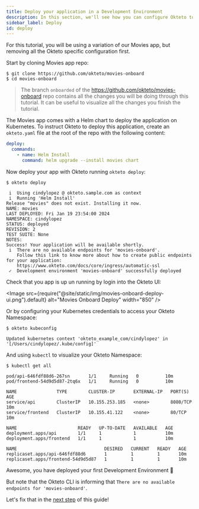 ```yaml
---
title: Deploy your application in a Development Environment
description: In this section, we'll see how you can configure Okteto to deploy your app
sidebar_label: Deploy
id: deploy
---
```



For this tutorial, you will be using a variation of our Movies app, but removing all the Okteto specific configuration first.

Start by cloning Movies app repo:

```console
$ git clone https://github.com/okteto/movies-onboard
$ cd movies-onboard
```

> The branch `onboarded` of the https://github.com/okteto/movies-onboard repo contains all the changes you will be doing through this tutorial. It can be useful to visualize all the changes you finish the tutorial.

The Movies app comes with a Helm chart to deploy the application on Kubernetes.
To instruct Okteto to deploy this application, create an `okteto.yaml` file at the root of the repo with the following content:

```yaml
deploy:
  commands:
    - name: Helm Install
      command: helm upgrade --install movies chart
```

Now deploy your app with Okteto running `okteto deploy`:

```console
$ okteto deploy
```

```console
 i  Using cindylopez @ okteto.sample.com as context
 i  Running 'Helm Install'
Release "movies" does not exist. Installing it now.
NAME: movies
LAST DEPLOYED: Fri Jan 19 23:54:00 2024
NAMESPACE: cindylopez
STATUS: deployed
REVISION: 2
TEST SUITE: None
NOTES:
Success! Your application will be available shortly.
 i  There are no available endpoints for 'movies-onboard'.
    Follow this link to know more about how to create public endpoints for your application:
    https://www.okteto.com/docs/core/ingress/automatic-ssl
 ✓  Development environment 'movies-onboard' successfully deployed
```

Check that you app is up un running by login into the Okteto UI:

<Image
  src={require("@site/static/img/movies-onboard-deploy-ui.png").default}
  alt="Movies Onboard Deploy"
  width="850"
/>

Or by configuring your Kubernetes credentials to access your Okteto Namespace:

```console
$ okteto kubeconfig
```

```
Updated kubernetes context 'okteto_example_com/cindylopez' in '[/Users/cindylopez/.kube/config]'
```

And using `kubectl` to visualize your Okteto Namespace:

```console
$ kubectl get all
```

```
pod/api-646fdf88d6-267sn       1/1     Running   0          10m
pod/frontend-54d9d5d87-2tq6x   1/1     Running   0          10m

NAME               TYPE        CLUSTER-IP       EXTERNAL-IP   PORT(S)    AGE
service/api        ClusterIP   10.155.253.185   <none>        8080/TCP   10m
service/frontend   ClusterIP   10.155.41.122    <none>        80/TCP     10m

NAME                       READY   UP-TO-DATE   AVAILABLE   AGE
deployment.apps/api        1/1     1            1           10m
deployment.apps/frontend   1/1     1            1           10m

NAME                                 DESIRED   CURRENT   READY   AGE
replicaset.apps/api-646fdf88d6       1         1         1       10m
replicaset.apps/frontend-54d9d5d87   1         1         1       10m
```

Awesome, you have deployed your first Development Environment 🚀

But note that the Okteto CLI is informing that `There are no available endpoints for 'movies-onboard'`.

Let's fix that in the [next step](onboard-your-app/endpoints.mdx) of this guide!
